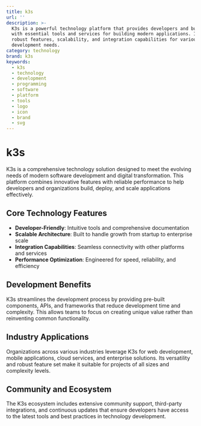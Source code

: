 ```yaml
---
title: k3s
url: ''
description: >-
  K3s is a powerful technology platform that provides developers and businesses
  with essential tools and services for building modern applications. It offers
  robust features, scalability, and integration capabilities for various
  development needs.
category: technology
brand: k3s
keywords:
  - k3s
  - technology
  - development
  - programming
  - software
  - platform
  - tools
  - logo
  - icon
  - brand
  - svg
---
```


# k3s

K3s is a comprehensive technology solution designed to meet the evolving needs of modern software development and digital transformation. This platform combines innovative features with reliable performance to help developers and organizations build, deploy, and scale applications effectively.

## Core Technology Features

- **Developer-Friendly**: Intuitive tools and comprehensive documentation
- **Scalable Architecture**: Built to handle growth from startup to enterprise scale
- **Integration Capabilities**: Seamless connectivity with other platforms and services
- **Performance Optimization**: Engineered for speed, reliability, and efficiency

## Development Benefits

K3s streamlines the development process by providing pre-built components, APIs, and frameworks that reduce development time and complexity. This allows teams to focus on creating unique value rather than reinventing common functionality.

## Industry Applications

Organizations across various industries leverage K3s for web development, mobile applications, cloud services, and enterprise solutions. Its versatility and robust feature set make it suitable for projects of all sizes and complexity levels.

## Community and Ecosystem

The K3s ecosystem includes extensive community support, third-party integrations, and continuous updates that ensure developers have access to the latest tools and best practices in technology development.

